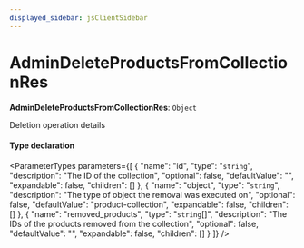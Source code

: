 ```yaml
---
displayed_sidebar: jsClientSidebar
---
```



# AdminDeleteProductsFromCollectionRes

 **AdminDeleteProductsFromCollectionRes**: `Object`

Deletion operation details

#### Type declaration

<ParameterTypes parameters={[
  {
    "name": "id",
    "type": "`string`",
    "description": "The ID of the collection",
    "optional": false,
    "defaultValue": "",
    "expandable": false,
    "children": []
  },
  {
    "name": "object",
    "type": "`string`",
    "description": "The type of object the removal was executed on",
    "optional": false,
    "defaultValue": "product-collection",
    "expandable": false,
    "children": []
  },
  {
    "name": "removed_products",
    "type": "`string`[]",
    "description": "The IDs of the products removed from the collection",
    "optional": false,
    "defaultValue": "",
    "expandable": false,
    "children": []
  }
]} />
